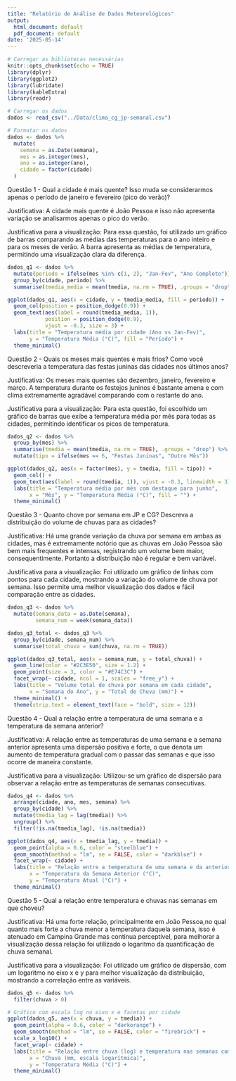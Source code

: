 ---
title: "Relatório de Análise de Dados Meteorológicos"
output:
  html_document: default
  pdf_document: default
date: '2025-05-14'
---

```{r setup, include=FALSE}
# Carregar as bibliotecas necessárias
knitr::opts_chunk$set(echo = TRUE)
library(dplyr)
library(ggplot2)
library(lubridate)
library(kableExtra)
library(readr)

# Carregar os dados
dados <- read_csv("../Data/clima_cg_jp-semanal.csv")

# Formatar os dados
dados <- dados %>%
  mutate(
    semana = as.Date(semana),
    mes = as.integer(mes),
    ano = as.integer(ano),
    cidade = factor(cidade)
  )
```

Questão 1 - Qual a cidade é mais quente? Isso muda se considerarmos apenas o período de janeiro e fevereiro (pico do verão)?

Justificativa:
A cidade mais quente é João Pessoa e isso não apresenta variação se analisarmos apenas o pico do verão.

Justificativa para a visualização:
Para essa questão, foi utilizado um gráfico de barras comparando as médias das temperaturas para o ano inteiro e para os meses de verão. A barra apresenta as médias de temperatura, permitindo uma visualização clara da diferença.

```{r q1, echo=FALSE}
dados_q1 <- dados %>%
  mutate(periodo = ifelse(mes %in% c(1, 2), "Jan-Fev", "Ano Completo")) %>%
  group_by(cidade, periodo) %>%
  summarise(tmedia_media = mean(tmedia, na.rm = TRUE), .groups = "drop")

ggplot(dados_q1, aes(x = cidade, y = tmedia_media, fill = periodo)) +
  geom_col(position = position_dodge(0.9)) +
  geom_text(aes(label = round(tmedia_media, 1)), 
            position = position_dodge(0.9), 
            vjust = -0.3, size = 3) +
  labs(title = "Temperatura média por cidade (Ano vs Jan-Fev)",
       y = "Temperatura Média (°C)", fill = "Período") +
  theme_minimal()
```

Questão 2 - Quais os meses mais quentes e mais frios? Como você descreveria a temperatura das festas juninas das cidades nos últimos anos?

Justificativa:
Os meses mais quentes são dezembro, janeiro, fevereiro e março. A temperatura durante os festejos juninos é bastante amena e com clima extremamente agradável comparando com o restante do ano.

Justificativa para a visualização:
Para esta questão, foi escolhido um gráfico de barras que exibe a temperatura média por mês para todas as cidades, permitindo identificar os picos de temperatura.

```{r q2, echo=FALSE}
dados_q2 <- dados %>%
  group_by(mes) %>%
  summarise(tmedia = mean(tmedia, na.rm = TRUE), .groups = "drop") %>%
  mutate(tipo = ifelse(mes == 6, "Festas Juninas", "Outro Mês"))

ggplot(dados_q2, aes(x = factor(mes), y = tmedia, fill = tipo)) +
  geom_col() +
  geom_text(aes(label = round(tmedia, 1)), vjust = -0.3, linewidth = 3) +
  labs(title = "Temperatura média por mês com destaque para junho",
       x = "Mês", y = "Temperatura Média (°C)", fill = "") +
  theme_minimal()
```

Questão 3 - Quanto chove por semana em JP e CG? Descreva a distribuição do volume de chuvas para as cidades?

Justificativa:
Há uma grande variação da chuva por semana em ambas as cidades, mas é extremamente notório que as chuvas em João Pessoa são bem mais frequentes e intensas, registrando um volume bem maior, consequentimente. Portanto a distribuição não é regular e bem variável.

Justificativa para a visualização:
Foi utilizado um gráfico de linhas com pontos para cada cidade, mostrando a variação do volume de chuva por semana. Isso permite uma melhor visualização dos dados e fácil comparação entre as cidades.

```{r q3, echo=FALSE}
dados_q3 <- dados %>%
  mutate(semana_data = as.Date(semana),   
         semana_num = week(semana_data))  

dados_q3_total <- dados_q3 %>%
  group_by(cidade, semana_num) %>%
  summarise(total_chuva = sum(chuva, na.rm = TRUE))

ggplot(dados_q3_total, aes(x = semana_num, y = total_chuva)) +
  geom_line(color = "#2C3E50", size = 1.2) +  
  geom_point(size = 3, color = "#E74C3C") +   
  facet_wrap(~ cidade, ncol = 1, scales = "free_y") +  
  labs(title = "Volume total de chuva por semana em cada cidade",
       x = "Semana do Ano", y = "Total de Chuva (mm)") +
  theme_minimal() +
  theme(strip.text = element_text(face = "bold", size = 12))  
```

Questão 4 - Qual a relação entre a temperatura de uma semana e a temperatura da semana anterior?

Justificativa:
A relação entre as temperaturas de uma semana e a semana anterior apresenta uma dispersão positiva e forte, o que denota um aumento de temperatura gradual com o passar das semanas e que isso ocorre de maneira constante.

Justificativa para a visualização:
Utilizou-se um gráfico de dispersão para observar a relação entre as temperaturas de semanas consecutivas.

```{r q4, echo=FALSE}
dados_q4 <- dados %>%
  arrange(cidade, ano, mes, semana) %>%
  group_by(cidade) %>%
  mutate(tmedia_lag = lag(tmedia)) %>%
  ungroup() %>%
  filter(!is.na(tmedia_lag), !is.na(tmedia))

ggplot(dados_q4, aes(x = tmedia_lag, y = tmedia)) +
  geom_point(alpha = 0.6, color = "steelblue") +
  geom_smooth(method = "lm", se = FALSE, color = "darkblue") +
  facet_wrap(~ cidade) +
  labs(title = "Relação entre a temperatura de uma semana e da anterior",
       x = "Temperatura da Semana Anterior (°C)",
       y = "Temperatura Atual (°C)") +
  theme_minimal()
```

Questão 5 - Qual a relação entre temperatura e chuvas nas semanas em que choveu?

Justificativa:
Há uma forte relação, principalmente em João Pessoa,no qual quanto mais forte a chuva menor a temperatura daquela semana, isso é atenuado em Campina Grande mas continua perceptível, para melhorar a visualização dessa relação foi utilizado o logaritmo da quantificação de chuva semanal. 

Justificativa para a visualização:
Foi utilizado um gráfico de dispersão, com um logaritmo no eixo x e y para melhor visualização da distribuição, mostrando a correlação entre as variáveis.

```{r q5, echo=FALSE}
dados_q5 <- dados %>%
  filter(chuva > 0)

# Gráfico com escala log no eixo x e facetas por cidade
ggplot(dados_q5, aes(x = chuva, y = tmedia)) +
  geom_point(alpha = 0.6, color = "darkorange") +
  geom_smooth(method = "lm", se = FALSE, color = "firebrick") +
  scale_x_log10() +
  facet_wrap(~ cidade) +
  labs(title = "Relação entre chuva (log) e temperatura nas semanas com precipitação",
       x = "Chuva (mm, escala logarítmica)",
       y = "Temperatura Média (°C)") +
  theme_minimal()
```